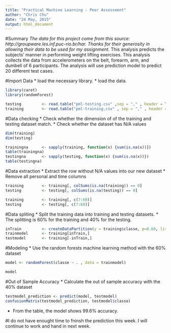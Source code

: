 ```yaml
---
title: "Practical Machine Learning - Peer Assessment"
author: "Chris Chu"
date: "24 May, 2015"
output: html_document
---
```


#Summary
*The data for this project come from this source: http://groupware.les.inf.puc-rio.br/har. Thanks for their generosity in allowing their data to be used for my assignment. 
*This analysis predicts the subjects' manner in performing weight lifting exercises. This analysis collects the data from accelerometers on the belt, forearm, arm, and dumbell of 6 participants. The analysis will use prediction model to predict 20 different test cases. 

#Import Data
* load the necessary library.
* load the data.
```r
library(caret)
library(randomForest)

testing         <- read.table("pml-testing.csv" ,sep = "," , header = TRUE, na.strings = c("", "NA", "NULL"))
training        <- read.table("pml-training.csv" , sep = "," , header = TRUE, na.strings = c("", "NA", "NULL"))
```

#Data checking
* Check whether the dimension of of the training and testing dataset match.
* Check whether the dataset has N/A values
```r
dim(training)
dim(testing)

trainingna      <- sapply(training, function(x) {sum(is.na(x))})
table(trainingna)
testingna       <- sapply(testing, function(x) {sum(is.na(x))})
table(testingna)
```

#Data extraction
* Extract the row without N/A values into our new dataset
* Remove all personal and time columns
```r
training        <- training[, colSums(is.na(training)) == 0]
testing         <- testing[, colSums(is.na(testing)) == 0]

training        <- training[, c(7:60)]
testing         <- testing[, c(7:60)]
```

#Data spliting
* Split the training data into training and testing datasets. 
* The splitting is 60% for the training and 40% for the testing.
```r
inTrain         <- createDataPartition(y = training$classe, p=0.60, list=FALSE)
trainmodel      <- training[inTrain,]
testmodel       <- training[-inTrain,]
```

#Modeling
* Use the random forests machine learning method with the 60% dataset
```r
model <- randomForest(classe ~ . , data = trainmodel)

model
```

#Out of Sample Accuracy
* Calculate the out of sample accuracy with the 40% dataset
```r
testmodel_prediction <- predict(model, testmodel)
confusionMatrix(testmodel_prediction, testmodel$classe)
```
* From the table, the model shows 99.6% accuracy.

#I do not have enought time to fninsh the prediction this week. I will continue to work and hand in next week.